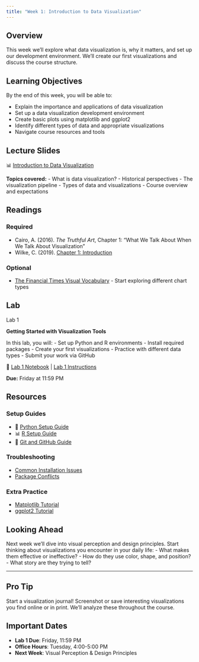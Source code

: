 ```yaml
---
title: "Week 1: Introduction to Data Visualization"
---
```


::: {.week-card}
## Overview
This week we'll explore what data visualization is, why it matters, and set up our development environment. We'll create our first visualizations and discuss the course structure.
:::

## Learning Objectives

By the end of this week, you will be able to:

- Explain the importance and applications of data visualization
- Set up a data visualization development environment
- Create basic plots using matplotlib and ggplot2
- Identify different types of data and appropriate visualizations
- Navigate course resources and tools

## Lecture Slides

📊 [Introduction to Data Visualization](../slides/week01-intro.pdf)

**Topics covered:**
- What is data visualization?
- Historical perspectives
- The visualization pipeline
- Types of data and visualizations
- Course overview and expectations

## Readings

### Required
- Cairo, A. (2016). *The Truthful Art*, Chapter 1: "What We Talk About When We Talk About Visualization" 
- Wilke, C. (2019). [Chapter 1: Introduction](https://clauswilke.com/dataviz/introduction.html)

### Optional
- [The Financial Times Visual Vocabulary](https://github.com/Financial-Times/chart-doctor/tree/main/visual-vocabulary) - Start exploring different chart types

## Lab

::: {.assignment-badge .lab}
Lab 1
:::

**Getting Started with Visualization Tools**

In this lab, you will:
- Set up Python and R environments
- Install required packages
- Create your first visualizations
- Practice with different data types
- Submit your work via GitHub

📘 [Lab 1 Notebook](../labs/lab01.ipynb) | [Lab 1 Instructions](../labs/lab01-instructions.html)

**Due:** Friday at 11:59 PM

## Resources

### Setup Guides
- 🐍 [Python Setup Guide](../computing-access.html#python-setup)
- 📊 [R Setup Guide](../computing-access.html#r-setup)
- 🐙 [Git and GitHub Guide](../computing-access.html#version-control)

### Troubleshooting
- [Common Installation Issues](../computing-troubleshooting.html#installation)
- [Package Conflicts](../computing-troubleshooting.html#packages)

### Extra Practice
- [Matplotlib Tutorial](https://matplotlib.org/stable/tutorials/introductory/pyplot.html)
- [ggplot2 Tutorial](https://ggplot2-book.org/getting-started.html)

## Looking Ahead

Next week we'll dive into visual perception and design principles. Start thinking about visualizations you encounter in your daily life:
- What makes them effective or ineffective?
- How do they use color, shape, and position?
- What story are they trying to tell?

---

::: {.callout-tip}
## Pro Tip
Start a visualization journal! Screenshot or save interesting visualizations you find online or in print. We'll analyze these throughout the course.
:::

::: {.callout-warning}
## Important Dates
- **Lab 1 Due**: Friday, 11:59 PM
- **Office Hours**: Tuesday, 4:00-5:00 PM
- **Next Week**: Visual Perception & Design Principles
:::